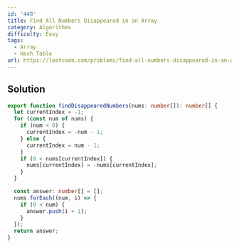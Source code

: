 ```yaml
---
id: '448'
title: Find All Numbers Disappeared in an Array
category: Algorithms
difficulty: Easy
tags:
  - Array
  - Hash Table
url: https://leetcode.com/problems/find-all-numbers-disappeared-in-an-array
---
```


## Solution

```typescript showLineNumbers
export function findDisappearedNumbers(nums: number[]): number[] {
  let currentIndex = -1;
  for (const num of nums) {
    if (num < 0) {
      currentIndex = -num - 1;
    } else {
      currentIndex = num - 1;
    }
    if (0 < nums[currentIndex]) {
      nums[currentIndex] = -nums[currentIndex];
    }
  }

  const answer: number[] = [];
  nums.forEach((num, i) => {
    if (0 < num) {
      answer.push(i + 1);
    }
  });
  return answer;
}
```
